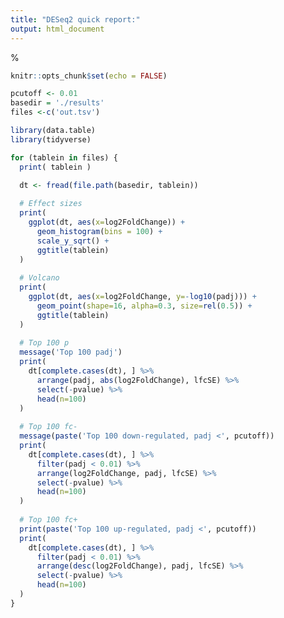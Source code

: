 ```yaml
---
title: "DESeq2 quick report:"
output: html_document
---
```


%\VignetteEngine{knitr::knitr}

```r
knitr::opts_chunk$set(echo = FALSE)
```

```r
pcutoff <- 0.01
basedir = './results'
files <-c('out.tsv')

library(data.table)
library(tidyverse)
```

```r
for (tablein in files) {
  print( tablein )

  dt <- fread(file.path(basedir, tablein))
  
  # Effect sizes
  print(
    ggplot(dt, aes(x=log2FoldChange)) +
      geom_histogram(bins = 100) +
      scale_y_sqrt() +
      ggtitle(tablein)
  )
  
  # Volcano
  print( 
    ggplot(dt, aes(x=log2FoldChange, y=-log10(padj))) +
      geom_point(shape=16, alpha=0.3, size=rel(0.5)) +
      ggtitle(tablein)
  )
  
  # Top 100 p
  message('Top 100 padj')
  print(
    dt[complete.cases(dt), ] %>%
      arrange(padj, abs(log2FoldChange), lfcSE) %>%
      select(-pvalue) %>%
      head(n=100)
  )
  
  # Top 100 fc-
  message(paste('Top 100 down-regulated, padj <', pcutoff))
  print(
    dt[complete.cases(dt), ] %>%
      filter(padj < 0.01) %>%
      arrange(log2FoldChange, padj, lfcSE) %>%
      select(-pvalue) %>%
      head(n=100)
  )
  
  # Top 100 fc+
  print(paste('Top 100 up-regulated, padj <', pcutoff))
  print(
    dt[complete.cases(dt), ] %>%
      filter(padj < 0.01) %>%
      arrange(desc(log2FoldChange), padj, lfcSE) %>%
      select(-pvalue) %>%
      head(n=100)
  )
}
```
